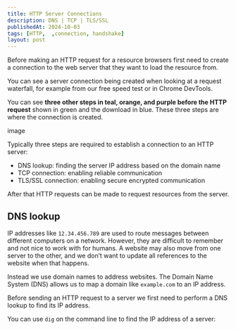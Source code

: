 ```yaml
---
title: HTTP Server Connections
description: DNS | TCP | TLS/SSL
publishedAt: 2024-10-03
tags: [HTTP,  ,connection, handshake]
layout: post
---
```


Before making an HTTP request for a resource browsers first need to create a connection to the web server that they want to load the resource from.

You can see a server connection being created when looking at a request waterfall, for example from our free speed test or in Chrome DevTools.

You can see **three other steps in teal, orange, and purple before the HTTP request** shown in green and the download in blue. These three steps are where the connection is created.

image

Typically three steps are required to establish a connection to an HTTP server:

- DNS lookup: finding the server IP address based on the domain name
- TCP connection: enabling reliable communication
- TLS/SSL connection: enabling secure encrypted communication

After that HTTP requests can be made to request resources from the server.

## DNS lookup

IP addresses like `12.34.456.789` are used to route messages between different computers on a network. However, they are difficult to remember and not nice to work with for humans. A website may also move from one server to the other, and we don’t want to update all references to the website when that happens.

Instead we use domain names to address websites. The Domain Name System (DNS) allows us to map a domain like `example.com` to an IP address.

Before sending an HTTP request to a server we first need to perform a DNS lookup to find its IP address.

You can use `dig` on the command line to find the IP address of a server: